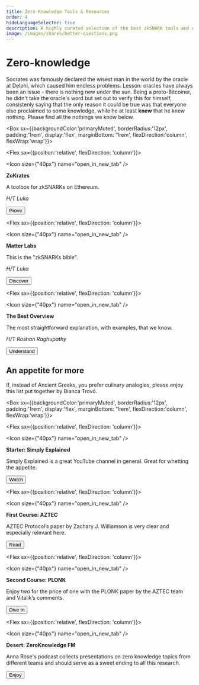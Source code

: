 ```yaml
---
title: Zero Knowledge Tools & Resources
order: 4
hideLanguageSelector: true
description: A highly curated selection of the best zkSNARK tools and explainers. 
image: /images/shares/better-questions.png
---
```


# Zero-knowledge

Socrates was famously declared the wisest man in the world by the oracle at Delphi, which caused him <Link to="http://classics.mit.edu/Plato/apology.html">endless problems</Link>. Lesson: oracles have always been an issue - there is nothing new under the sun. Being a proto-Bitcoiner, he didn't take the oracle's word but set out to verify this for himself, consistenly saying that the only reason it could be true was that everyone else proclaimed to some knowledge, while he at least **knew** that he knew nothing. Please find all the nothings we know below.

<Box sx={{backgroundColor:'primaryMuted', borderRadius:'12px', padding:'1rem', display:'flex', marginBottom: '1rem', flexDirection:'column', flexWrap:'wrap'}}>

<Chocolate>

<Flex sx={{position:'relative', flexDirection: 'column'}}>

<Icon size={"40px"} name="open_in_new_tab" />

**ZoKrates**

A toolbox for zkSNARKs on Ethereum.

_H/T Luka_

<Button to="https://github.com/zokrates/zokrates">
    Prove
</Button>

</Flex>

<Flex sx={{position:'relative', flexDirection: 'column'}}>

<Icon size={"40px"} name="open_in_new_tab" />

**Matter Labs**

This is the "zkSNARKs bible". 

_H/T Luka_

<Button to="https://github.com/matter-labs/awesome-zero-knowledge-proofs">
    Discover
</Button>

</Flex>

<Flex sx={{position:'relative', flexDirection: 'column'}}>

<Icon size={"40px"} name="open_in_new_tab" />

**The Best Overview**

The most straightforward explanation, with examples, that we know.

_H/T Roshan Raghupathy_

<Button to="https://arxiv.org/pdf/1906.07221.pdf">
    Understand
</Button>

</Flex>

</Chocolate>

</Box>

## An appetite for more

If, instead of Ancient Greeks, you prefer culinary analogies, please enjoy this list put together by Bianca Trovó.

<Box sx={{backgroundColor:'primaryMuted', borderRadius:'12px', padding:'1rem', display:'flex', marginBottom: '1rem', flexDirection:'column', flexWrap:'wrap'}}>

<Chocolate>

<Flex sx={{position:'relative', flexDirection: 'column'}}>

<Icon size={"40px"} name="open_in_new_tab" />

**Starter: Simply Explained**

Simply Explained is a great YouTube channel in general. Great for whetting the appetite.

<Button to="https://youtu.be/OcmvMs4AMbM?t=273">
    Watch
</Button>

</Flex>

<Flex sx={{position:'relative', flexDirection: 'column'}}>

<Icon size={"40px"} name="open_in_new_tab" />

**First Course: AZTEC**

AZTEC Protocol’s paper by Zachary J. Williamson is very clear and especially relevant here.

<Button to="https://github.com/AztecProtocol/AZTEC/blob/develop/AZTEC.pdf">
    Read
</Button>

</Flex>

<Flex sx={{position:'relative', flexDirection: 'column'}}>

<Icon size={"40px"} name="open_in_new_tab" />

**Second Course: PLONK**

Enjoy two for the price of one with the PLONK paper by the AZTEC team and <Link to="https://vitalik.ca/general/2019/09/22/plonk.html">Vitalik’s comments</Link>.

<Button to="https://eprint.iacr.org/2019/953.pdf">
    Dive In
</Button>

</Flex>

<Flex sx={{position:'relative', flexDirection: 'column'}}>

<Icon size={"40px"} name="open_in_new_tab" />

**Desert: ZeroKnowledge FM**

Anna Rose's podcast collects presentations on zero knowledge topics from different teams and should serve as a sweet ending to all this research.

<Button to="https://www.zeroknowledge.fm/zkseries">
    Enjoy
</Button>

</Flex>

</Chocolate>

</Box>

 





